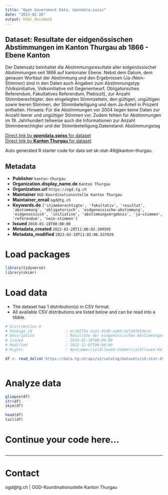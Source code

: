 ```yaml
---
title: "Open Government Data, opendata.swiss"
date: "2023-02-20"
output: html_document
---
```


## Dataset: Resultate der eidgenössischen Abstimmungen im Kanton Thurgau ab 1866 - Ebene Kanton

Der Datensatz beinhaltet die Abstimmungsresultate aller eidgenössischer Abstimmungen seit 1866 auf kantonaler Ebene. Nebst dem Datum, dem genauen Wortlaut der Abstimmung und den Ergebnissen (Ja-/Nein-Stimmen) sind in den Daten auch Angaben zum Abstimmungstyp (Volksinitiative, Volksinitiative mit Gegenentwurf, Obligatorisches Referendum, Fakultatives Referendum, Plebiszit), zur Anzahl Stimmberechtigter, den eingelegten Stimmzetteln, den gültigen, ungültigen sowie leeren Stimmen, der Stimmbeteiligung und dem Ja-Anteil in Prozent enthalten. Hinweis: Für die Abstimmungen vor 2004 liegen keine Daten zur Anzahl leerer und ungültiger Stimmen vor. Zudem fehlen für Abstimmungen im 19. Jahrhundert teilweise auch die Informationen zur Anzahl Stimmberechtigter und der Stimmbeteiligung.Datenstand: Abstimmungstag

[Direct link by **opendata.swiss** for dataset](https://opendata.swiss/de/dataset/resultate-der-eidgenossischen-abstimmungen-im-kanton-thurgau-ab-1866-ebene-kanton)<br>
[Direct link by **Kanton Thurgau** for dataset](https://data.tg.ch/explore/dataset/sk-stat-49/)

Auto generated R starter code for data set sk-stat-49@kanton-thurgau.

## Metadata

- **Publisher** `kanton-thurgau`
- **Organization.display_name.de** `Kanton Thurgau`
- **Organization.url** `https://ogd.tg.ch`
- **Maintainer** `OGD-Koordinationsstelle Kanton Thurgau`
- **Maintainer_email** `ogd@tg.ch`
- **Keywords.de** `['stimmberechtigte', 'fakultativ', 'resultat', 'abstimmung', 'obligatorisch', 'eidgenossische-abstimmung', 'eidgenossisch', 'initiative', 'abstimmungsergebnis', 'ja-stimmen', 'referendum', 'nein-stimmen']`
- **Issued** `2018-01-18T00:00:00`
- **Metadata_created** `2022-02-28T11:06:02.399595`
- **Metadata_modified** `2023-02-19T11:02:06.537629`


# Load packages

```r

library(tidyverse)
library(skimr)

```

# Load data

-   The dataset has 1 distribution(s) in CSV format.
-   All available CSV distributions are listed below and can be read into a tibble.

```r

# Distribution 0
# Package_id               : eccb2f3a-1a31-4149-aa0d-2ef20fb5dece
# Description              : Resultate der eidgenössischen Abstimmungen im Kanton Thurgau ab 1866 - Ebene Kanton (csv)
# Issued                   : 2018-01-18T00:00:00
# Modified                 : 2022-12-07T00:00:00
# Rights                   : NonCommercialAllowed-CommercialAllowed-ReferenceRequired

df <- read_delim('https://data.tg.ch/api/v2/catalog/datasets/sk-stat-49/exports/csv')



```

# Analyze data

```r

glimpse(df)
str(df)
skim(df)

head(df)
tail(df)

```

# Continue your code here...

```r

```

------------------------------------------------------------------------

# Contact

ogd@tg.ch | OGD-Koordinationsstelle Kanton Thurgau
